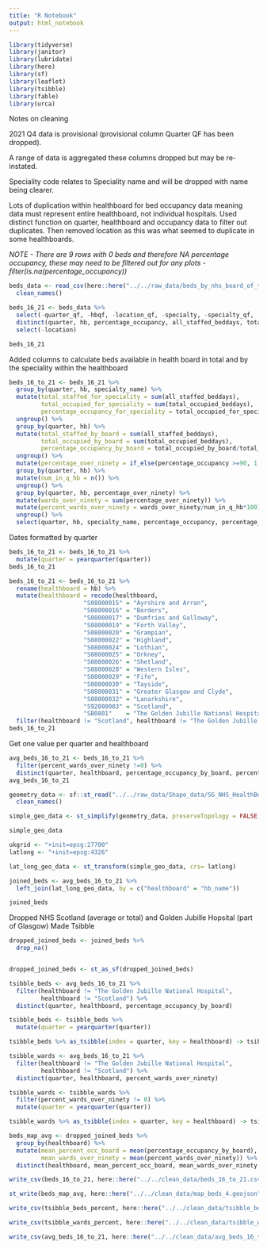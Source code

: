 ```yaml
---
title: "R Notebook"
output: html_notebook
---
```

```r
library(tidyverse)
library(janitor)
library(lubridate)
library(here)
library(sf)
library(leaflet)
library(tsibble)
library(fable)
library(urca)
```

Notes on cleaning

2021 Q4 data is provisional (provisional column Quarter QF has been dropped).

A range of data is aggregated these columns dropped but may be re-instated.

Speciality code relates to Speciality name and will be dropped with name being clearer.

Lots of duplication within healthboard for bed occupancy data meaning data must represent entire healthboard, not individual hospitals. Used distinct function on quarter, healthboard and occupancy data to filter out duplicates. Then removed location as this was what seemed to duplicate in some healthboards.

_NOTE - There are 9 rows with 0 beds and therefore NA percentage occupancy, these may need to be filtered out for any plots - filter(is.na(percentage_occupancy))_

```r
beds_data <- read_csv(here::here("../../raw_data/beds_by_nhs_board_of_treatment_and_specialty.csv")) %>% 
  clean_names() 

beds_16_21 <- beds_data %>% 
  select(-quarter_qf, -hbqf, -location_qf, -specialty, -specialty_qf, -specialty_name_qf, -all_staffed_beddays_qf, -total_occupied_beddays_qf, - average_available_staffed_beds_qf, -average_occupied_beds_qf, -percentage_occupancy_qf) %>% 
  distinct(quarter, hb, percentage_occupancy, all_staffed_beddays, total_occupied_beddays, average_occupied_beds, .keep_all = TRUE) %>% 
  select(-location)

beds_16_21
```

Added columns to calculate beds available in health board in total and by the speciality within the healthboard

```r
beds_16_to_21 <- beds_16_21 %>% 
  group_by(quarter, hb, specialty_name) %>% 
  mutate(total_staffed_for_speciality = sum(all_staffed_beddays),
         total_occupied_for_speciality = sum(total_occupied_beddays),
         percentage_occupancy_for_speciality = total_occupied_for_speciality/total_staffed_for_speciality * 100) %>% 
  ungroup() %>% 
  group_by(quarter, hb) %>% 
  mutate(total_staffed_by_board = sum(all_staffed_beddays),
         total_occupied_by_board = sum(total_occupied_beddays),
         percentage_occupancy_by_board = total_occupied_by_board/total_staffed_by_board * 100) %>% 
  ungroup() %>% 
  mutate(percentage_over_ninety = if_else(percentage_occupancy >=90, 1, 0)) %>% 
  group_by(quarter, hb) %>%
  mutate(num_in_q_hb = n()) %>%
  ungroup() %>% 
  group_by(quarter, hb, percentage_over_ninety) %>% 
  mutate(wards_over_ninety = sum(percentage_over_ninety)) %>%
  mutate(percent_wards_over_ninety = wards_over_ninety/num_in_q_hb*100) %>% 
  ungroup() %>% 
  select(quarter, hb, specialty_name, percentage_occupancy, percentage_occupancy_by_board, wards_over_ninety, percent_wards_over_ninety, percentage_occupancy_for_speciality)

```

Dates formatted by quarter

```r
beds_16_to_21 <- beds_16_to_21 %>% 
  mutate(quarter = yearquarter(quarter))
beds_16_to_21

```


```r
beds_16_to_21 <- beds_16_to_21 %>% 
  rename(healthboard = hb) %>% 
  mutate(healthboard = recode(healthboard,
                     "S08000015" = "Ayrshire and Arran",
                     "S08000016" = "Borders",
                     "S08000017" = "Dumfries and Galloway",
                     "S08000019" = "Forth Valley",
                     "S08000020" = "Grampian",
                     "S08000022" = "Highland",
                     "S08000024" = "Lothian",
                     "S08000025" = "Orkney",
                     "S08000026" = "Shetland",
                     "S08000028" = "Western Isles",
                     "S08000029" = "Fife",
                     "S08000030" = "Tayside",
                     "S08000031" = "Greater Glasgow and Clyde",
                     "S08000032" = "Lanarkshire",
                     "S92000003" = "Scotland",
                     "SB0801"    = "The Golden Jubille National Hospital")) %>% 
  filter(healthboard != "Scotland", healthboard != "The Golden Jubille National Hospital")
beds_16_to_21
```
Get one value per quarter and healthboard
```r
avg_beds_16_to_21 <- beds_16_to_21 %>% 
  filter(percent_wards_over_ninety !=0) %>% 
  distinct(quarter, healthboard, percentage_occupancy_by_board, percent_wards_over_ninety) 
avg_beds_16_to_21
```




```r
geometry_data <- sf::st_read("../../raw_data/Shape_data/SG_NHS_HealthBoards_2019.shp") %>% 
  clean_names()

simple_geo_data <- st_simplify(geometry_data, preserveTopology = FALSE, dTolerance = 2000)

simple_geo_data

ukgrid <- "+init=epsg:27700"
latlong <- "+init=epsg:4326"

lat_long_geo_data <- st_transform(simple_geo_data, crs= latlong)

joined_beds <- avg_beds_16_to_21 %>% 
  left_join(lat_long_geo_data, by = c("healthboard" = "hb_name"))

joined_beds

```
Dropped NHS Scotland (average or total) and Golden Jubille Hopsital (part of Glasgow)
Made Tsibble
```r
dropped_joined_beds <- joined_beds %>% 
  drop_na()


dropped_joined_beds <- st_as_sf(dropped_joined_beds)

tsibble_beds <- avg_beds_16_to_21 %>% 
  filter(healthboard != "The Golden Jubille National Hospital",
         healthboard != "Scotland") %>% 
  distinct(quarter, healthboard, percentage_occupancy_by_board)

tsibble_beds <- tsibble_beds %>% 
  mutate(quarter = yearquarter(quarter))

tsibble_beds %>% as_tsibble(index = quarter, key = healthboard) -> tsibble_beds_percent

tsibble_wards <- avg_beds_16_to_21 %>% 
  filter(healthboard != "The Golden Jubille National Hospital",
         healthboard != "Scotland") %>% 
  distinct(quarter, healthboard, percent_wards_over_ninety)

tsibble_wards <- tsibble_wards %>% 
  filter(percent_wards_over_ninety != 0) %>% 
  mutate(quarter = yearquarter(quarter))

tsibble_wards %>% as_tsibble(index = quarter, key = healthboard) -> tsibble_wards_percent


```





```r
beds_map_avg <- dropped_joined_beds %>% 
  group_by(healthboard) %>% 
  mutate(mean_percent_occ_board = mean(percentage_occupancy_by_board),
         mean_wards_over_ninety = mean(percent_wards_over_ninety)) %>% 
  distinct(healthboard, mean_percent_occ_board, mean_wards_over_ninety, geometry)
```


```r

write_csv(beds_16_to_21, here::here("../../clean_data/beds_16_to_21.csv"))

st_write(beds_map_avg, here::here("../../clean_data/map_beds_4.geojson"), append = TRUE)

write_csv(tsibble_beds_percent, here::here("../../clean_data/tsibble_beds_16_to_21_percent.csv"))

write_csv(tsibble_wards_percent, here::here("../../clean_data/tsibble_wards_16_to_21_percent.csv"))

write_csv(avg_beds_16_to_21, here::here("../../clean_data/avg_beds_16_to_21.csv"))

```